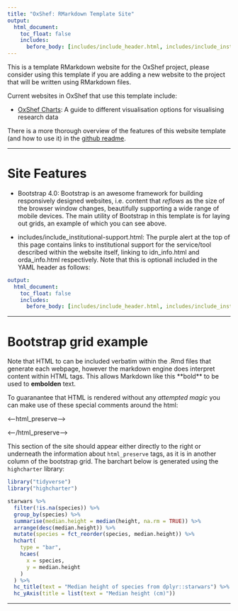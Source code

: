 ```yaml
---
title: "OxShef: RMarkdown Template Site"
output:
  html_document:
    toc_float: false
    includes:
      before_body: [includes/include_header.html, includes/include_institutional-support.html]
---
```


This is a template RMarkdown website for the OxShef project, please consider using this template if you are adding a new website to the project that will be written using RMarkdown files.

Current websites in OxShef that use this template include:

- [OxShef Charts](https://oxshef.github.io/oxshef_charts/): A guide to different visualisation options for visualising research data

There is a more thorough overview of the features of this website template (and how to use it) in the [github readme](https://github.com/OxShef/oxshef_rmd_template). 

<hr>

# Site Features

- Bootstrap 4.0: Bootstrap is an awesome framework for building responsively designed websites, i.e. content that *reflows* as the size of the browser window changes, beautifully supporting a wide range of mobile devices. The main utility of Bootstrap in this template is for laying out grids, an example of which you can see above.

- includes/include_institutional-support.html: The purple alert at the top of this page contains links to institutional support for the service/tool described within the website itself, linking to idn_info.html and orda_info.html respectively. Note that this is optionall included in the YAML header as follows:

```yaml
output:
  html_document:
    toc_float: false
    includes:
      before_body: [includes/include_header.html, includes/include_institutional-support.html]
```


<hr>


# Bootstrap grid example



<div class="row align-items-center">

<div class="col-md-6 align-self-center">

Note that HTML to can be included verbatim within the .Rmd files that generate each webpage, however the markdown engine does interpret content within HTML tags. This allows Markdown like this \*\*bold\*\* to be used to **embolden** text.

To guaranantee that HTML is rendered without any *attempted magic* you can make use of these special comments around the html:

&lt;--html_preserve--&gt;

&lt;--/html_preserve--&gt;

</div>

<div class="col-md-6 align-self-center">

This section of the site should appear either directly to the right or underneath the information about `html_preserve` tags, as it is in another column of the bootstrap grid. The barchart below is generated using the `highcharter` library:

```r
library("tidyverse")
library("highcharter")

starwars %>%
  filter(!is.na(species)) %>%
  group_by(species) %>%
  summarise(median.height = median(height, na.rm = TRUE)) %>%
  arrange(desc(median.height)) %>%
  mutate(species = fct_reorder(species, median.height)) %>%
  hchart(
    type = "bar",
    hcaes(
      x = species,
      y = median.height
    )
  ) %>%
  hc_title(text = "Median height of species from dplyr::starwars") %>%
  hc_yAxis(title = list(text = "Median height (cm)"))

```

</div>
<hr>
</div>
